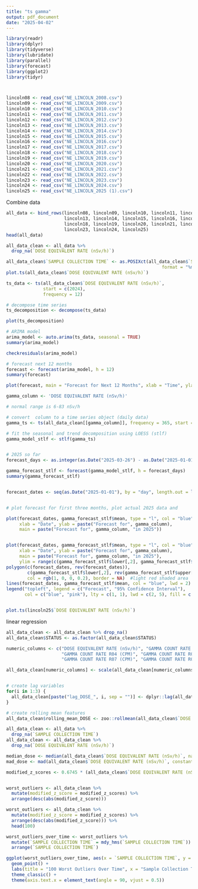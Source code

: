 ```yaml
---
title: "ts gamma"
output: pdf_document
date: "2025-04-02"
---
```


```r
library(readr)
library(dplyr)
library(tidyverse)
library(lubridate)
library(parallel)
library(forecast)
library(ggplot2)
library(tidyr)



lincoln08 <- read_csv("NE_LINCOLN_2008.csv")
lincoln09 <- read_csv("NE_LINCOLN_2009.csv")
lincoln10 <- read_csv("NE_LINCOLN_2010.csv")
lincoln11 <- read_csv("NE_LINCOLN_2011.csv")
lincoln12 <- read_csv("NE_LINCOLN_2012.csv")
lincoln13 <- read_csv("NE_LINCOLN_2013.csv")
lincoln14 <- read_csv("NE_LINCOLN_2014.csv")
lincoln15 <- read_csv("NE_LINCOLN_2015.csv")
lincoln16 <- read_csv("NE_LINCOLN_2016.csv")
lincoln17 <- read_csv("NE_LINCOLN_2017.csv")
lincoln18 <- read_csv("NE_LINCOLN_2018.csv")
lincoln19 <- read_csv("NE_LINCOLN_2019.csv")
lincoln20 <- read_csv("NE_LINCOLN_2020.csv")
lincoln21 <- read_csv("NE_LINCOLN_2021.csv")
lincoln22 <- read_csv("NE_LINCOLN_2022.csv")
lincoln23 <- read_csv("NE_LINCOLN_2023.csv")
lincoln24 <- read_csv("NE_LINCOLN_2024.csv")
lincoln25 <- read_csv("NE_LINCOLN_2025 (1).csv")

```

Combine data
```r
all_data <- bind_rows(lincoln08, lincoln09, lincoln10, lincoln11, lincoln12,
                      lincoln13, lincoln14, lincoln15, lincoln16, lincoln17,
                      lincoln18, lincoln19, lincoln20, lincoln21, lincoln22,
                      lincoln23, lincoln24, lincoln25)
head(all_data)

```
```r
all_data_clean <- all_data %>%
  drop_na(`DOSE EQUIVALENT RATE (nSv/h)`)

```

```r
all_data_clean$`SAMPLE COLLECTION TIME` <- as.POSIXct(all_data_clean$`SAMPLE COLLECTION TIME`, 
                                                           format = "%m/%d/%Y %H:%M:%S")
plot.ts(all_data_clean$`DOSE EQUIVALENT RATE (nSv/h)`)
```
```r
ts_data <- ts(all_data_clean$`DOSE EQUIVALENT RATE (nSv/h)`, 
              start = c(2024), 
              frequency = 12)

```



```r
# decompose time series
ts_decomposition <- decompose(ts_data)

plot(ts_decomposition)

```

```r
# ARIMA model
arima_model <- auto.arima(ts_data, seasonal = TRUE)
summary(arima_model)

checkresiduals(arima_model)

# forecast next 12 months
forecast <- forecast(arima_model, h = 12)
summary(forecast)

plot(forecast, main = "Forecast for Next 12 Months", xlab = "Time", ylab = "Dose Equivalent Rate (nSv/h)")


```


```r
gamma_column <- 'DOSE EQUIVALENT RATE (nSv/h)'

# normal range is 6-83 nSv/h

# convert  column to a time series object (daily data)
gamma_ts <- ts(all_data_clean[[gamma_column]], frequency = 365, start = c(2008, 1))

# fit the seasonal and trend decomposition using LOESS (stlf) 
gamma_model_stlf <- stlf(gamma_ts)


# 2025 so far
forecast_days <- as.integer(as.Date("2025-03-26") - as.Date("2025-01-01"))

gamma_forecast_stlf <- forecast(gamma_model_stlf, h = forecast_days)
summary(gamma_forecast_stlf)


forecast_dates <- seq(as.Date("2025-01-01"), by = "day", length.out = length(gamma_forecast_stlf$mean))


# plot forecast for first three months, plot actual 2025 data and

plot(forecast_dates, gamma_forecast_stlf$mean, type = "l", col = "blue", 
     xlab = "Date", ylab = paste("Forecast for", gamma_column), 
     main = paste("Forecast for", gamma_column, "in 2025"))


plot(forecast_dates, gamma_forecast_stlf$mean, type = "l", col = "blue", 
     xlab = "Date", ylab = paste("Forecast for", gamma_column), 
     main = paste("Forecast for", gamma_column, "in 2025"), 
     ylim = range(c(gamma_forecast_stlf$lower[,2], gamma_forecast_stlf$upper[,2], gamma_forecast_stlf$mean)))
polygon(c(forecast_dates, rev(forecast_dates)), 
        c(gamma_forecast_stlf$lower[,2], rev(gamma_forecast_stlf$upper[,2])), 
        col = rgb(1, 0, 0, 0.2), border = NA)  #light red shaded area
lines(forecast_dates, gamma_forecast_stlf$mean, col = "blue", lwd = 2)
legend("topleft", legend = c("Forecast", "95% Confidence Interval"),
       col = c("blue", "pink"), lty = c(1, 1), lwd = c(2, 5), fill = c(NA, rgb(1, 0, 0, 0.2)))


plot.ts(lincoln25$`DOSE EQUIVALENT RATE (nSv/h)`)

```





linear regression
```r

all_data_clean <- all_data_clean %>% drop_na()
all_data_clean$STATUS <- as.factor(all_data_clean$STATUS)

numeric_columns <- c("DOSE EQUIVALENT RATE (nSv/h)", "GAMMA COUNT RATE R02 (CPM)", "GAMMA COUNT RATE R03 (CPM)", 
                     "GAMMA COUNT RATE R04 (CPM)", "GAMMA COUNT RATE R05 (CPM)", "GAMMA COUNT RATE R06 (CPM)", 
                     "GAMMA COUNT RATE R07 (CPM)", "GAMMA COUNT RATE R08 (CPM)", "GAMMA COUNT RATE R09 (CPM)")

all_data_clean[numeric_columns] <- scale(all_data_clean[numeric_columns])


# create lag variables
for(i in 1:3) {
  all_data_clean[paste("lag_DOSE_", i, sep = "")] <- dplyr::lag(all_data_clean$`DOSE EQUIVALENT RATE (nSv/h)`, i)
}

# create rolling mean features 
all_data_clean$rolling_mean_DOSE <- zoo::rollmean(all_data_clean$`DOSE EQUIVALENT RATE (nSv/h)`, 3, fill = NA)


```






```r
all_data_clean <- all_data %>%
  drop_na(`SAMPLE COLLECTION TIME`)
all_data_clean <- all_data_clean %>%
  drop_na(`DOSE EQUIVALENT RATE (nSv/h)`)

median_dose <- median(all_data_clean$`DOSE EQUIVALENT RATE (nSv/h)`, na.rm = TRUE)
mad_dose <- mad(all_data_clean$`DOSE EQUIVALENT RATE (nSv/h)`, constant = 1)

modified_z_scores <- 0.6745 * (all_data_clean$`DOSE EQUIVALENT RATE (nSv/h)` - median_dose) / mad_dose


worst_outliers <- all_data_clean %>% 
  mutate(modified_z_score = modified_z_scores) %>% 
  arrange(desc(abs(modified_z_score)))
```

```r
worst_outliers <- all_data_clean %>% 
  mutate(modified_z_score = modified_z_scores) %>% 
  arrange(desc(abs(modified_z_score))) %>% 
  head(100)

worst_outliers_over_time <- worst_outliers %>% 
  mutate(`SAMPLE COLLECTION TIME` = mdy_hms(`SAMPLE COLLECTION TIME`)) %>% 
  arrange(`SAMPLE COLLECTION TIME`)

ggplot(worst_outliers_over_time, aes(x = `SAMPLE COLLECTION TIME`, y = `DOSE EQUIVALENT RATE (nSv/h)`)) +
  geom_point() +
  labs(title = "100 Worst Outliers Over Time", x = "Sample Collection Time", y = "Dose Equivalent Rate (nSv/h)") +
  theme_classic() +
  theme(axis.text.x = element_text(angle = 90, vjust = 0.5))


```


